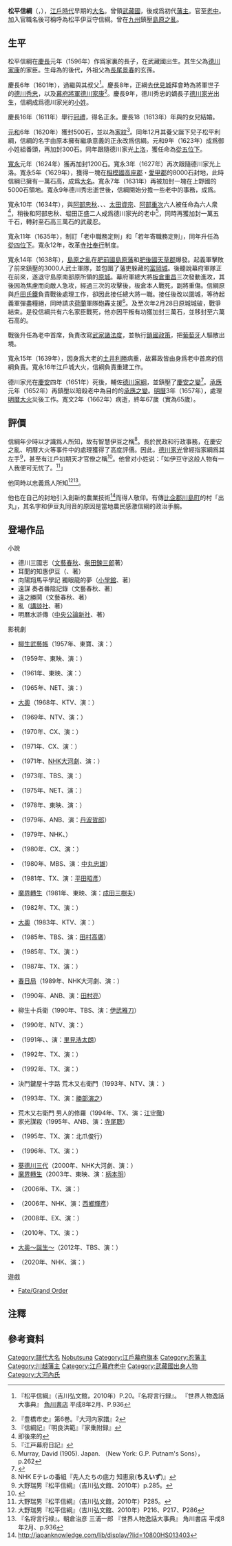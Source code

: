 {{Infobox Officeholder
| name=松平信綱
| image = 
| office={{link-ja|川越藩|川越藩}}藩主
| term_start=1639年
| term_end=1662年
| predecessor={{link-ja|堀田正盛|堀田正盛}}
| successor={{link-ja|松平輝綱|松平輝綱}}

| office1={{link-ja|忍藩|忍藩}}藩主
| term_start1=1633年
| term_end1=1639年
| predecessor1=[[松平忠吉|松平忠吉]]
| successor1=[[阿部忠秋|阿部忠秋]]

| office2=[[江戶幕府|江戶幕府]][[老中|老中首座]]
| term_start2=1633年
| term_end2=1639年
| predecessor2= 
| successor2= 

| birth_date={{birth date|1596|12|19}}<br>（[[慶長|慶長]]元年10月30日{{noteTag|還有10月29日生一説<ref>『信綱記』（『改訂史籍集覧』第26）</ref>}}）
| birth_place=[[武藏國|武藏國]]
| death_date={{death date and age|1662|5|4|1596|12|19}}<br>（[[寬文|寬文]]2年3月16日）
| death_place=
| module             = {{日本武士|child=yes
|時代= [[安土桃山時代|安土桃山時代]] - [[江戸時代|江戸時代]]前期
|幼名= 長四郎、三十郎
|改名= 正永→信綱
|别名= 知惠伊豆
|諡号= 
|神号= 
|戒名= 松林院殿乾德全梁大居士
|洗禮名= 
|墓所= [[埼玉縣|埼玉縣]][[新座市|新座市]]{{Link-ja|野火止|野火止}}{{Link-ja|平林寺|平林寺}}
|朝廷官位= 從五位下、伊豆守、從四位下、侍從
|幕府職位= 江戸幕府[[小姓|小姓]]
→小姓組番頭→六人衆
→{{Link-ja|老中格|老中格}}→老中→老中首座→[[老中|老中]]
|主君= [[德川家光|德川家光]]→[[德川家綱|家綱]]
|藩= [[相模国|相模国]]内→[[武藏|武藏]]{{Link-ja|忍藩|忍藩}}主→武藏{{Link-ja|川越藩|川越藩}}主
|氏族= {{Link-ja|大河內氏|大河内氏}}→{{Link-ja|長澤松平家|長沢松平家}}（大河内松平家）
|父= {{Link-ja|大河內久綱|大河内久綱}}
|母={{Link-ja|深井好秀|深井好秀}}之女
|養父= {{Link-ja|松平正綱|松平正綱}}
|養母= 
|弟= {{Link-ja|松平重綱|松平重綱|重綱}}（義弟）
|姐妹= 
|正室={{Link-ja|井上正就|井上正就}}長女
|側室= 
|嗣子= 	'''{{Link-ja|松平輝綱|松平輝綱|輝綱}}'''、吉綱、伊織、信定、信興、堅綱、千萬（酒井忠當室）、龜（土井利隆室）、久滿（秋元忠朝室）、多阿、百（松浦棟室）、八
|嗣女= 
|養子= 
|養女= 
 }}
}}
'''松平信綱'''（{{jpn|j=松平 信綱|hg=まつだいら のぶつな|rm=Matsudaira Nobutsuna}}，{{bd|1596年|12月19日|1662年|5月4日|Matsudaira Nobutsuna}}），[[江戶時代|江戶時代]]早期的[[大名_(称谓)|大名]]。曾領[[武藏國|武藏國]]{{Link-ja|忍藩|忍藩}}，後成爲{{Link-ja|川越藩|川越藩}}初代[[藩主|藩主]]。官至[[老中|老中]]。加入官職名後可稱呼為松平伊豆守信綱。曾在[[九州島|九州]]鎮壓[[島原之亂|島原之亂]]。

==生平==
松平信綱在[[慶長|慶長]]元年（1596年）作爲家裏的長子，在武藏國{{noteTag|另有一説生於[[遠江國|遠江國]]德利里<ref>『大河内家譜』2</ref>}}出生。其生父為[[德川家康|德川家康]]的家臣{{Link-ja|大河內久綱|大河内久綱}}。生母{{Link-ja|深井氏|深井氏}}為{{Link-ja|白井長尾氏|白井長尾井氏}}的後代，外祖父{{Link-ja|深井好秀|深井好秀}}為[[長尾景春|長尾景春]]的玄孫。

慶長6年（1601年），過繼與其叔父{{Link-ja|松平正綱|松平正綱}}<ref>{{Link-ja|大野瑞男|大野瑞男}}『松平信綱』（吉川弘文館，2010年）P.20。『名将言行録』。{{Link-ja|朝倉治彦|朝倉治彦}}{{Link-ja|三浦一郎|三浦一郎}} 『世界人物逸話大事典』 [[角川書店|角川書店]] 平成8年2月、P.936</ref>。慶長8年，正綱去[[伏見城|伏見城]]拜會時為將軍世子的[[德川秀忠|德川秀忠]]，以及[[幕府將軍|幕府將軍]][[德川家康|德川家康]]<ref>『豊橋市史』第6巻。『大河内家譜』2</ref>。慶長9年，德川秀忠的嫡長子[[德川家光|德川家光]]出生，信綱成爲德川家光的[[小姓|小姓]]。

慶長16年（1611年）舉行[[日本元服礼|冠禮]]，得名正永。慶長18（1613年）年與{{Link-ja|井上正就|井上正就}}的女兒結婚。

[[元和_(日本)|元和]]6年（1620年）獲封500石{{noteTag|不過與此同時一直以來所得的扶持米被幕府充公。}}，並以{{Link-ja|三本扇|三本扇}}為[[家紋|家紋]]<ref>『信綱記』『明良洪範』『家乗附録』</ref>。同年12月其養父誕下兒子松平利綱，信綱的名字由原本擁有繼承意義的正永改爲信綱。元和9年（1623年）成爲御小姓組番頭，再加封300石。同年跟隨德川家光[[上洛|上洛]]，獲任命為[[從五位下|從五位下]]{{Link-ja|伊豆守|伊豆守}}。

[[寬永|寬永]]元年（1624年）獲再加封1200石。寬永3年（1627年）再次跟隨德川家光上洛。寬永5年（1629年），獲得一塊在[[相模國|相模國]][[高座郡|高座郡]]・[[愛甲郡|愛甲郡]]的8000石封地{{noteTag|載於『寛政重修諸家譜』。不過『神奈川縣史』通史編2等認爲相模國當時並沒有足夠領地可以分封，故應爲寛永10年（1634年）才獲分封該領地}}，此時信綱已擁有一萬石高，成爲[[大名_(稱謂)|大名]]。寬永7年（1631年）再被加封一塊在上野國的5000石領地。寬永9年德川秀忠逝世後，信綱開始分擔一些老中的事務，成爲{{Link-ja|老中格|老中格}}。

寬永10年（1634年），與[[阿部忠秋|阿部忠秋]]、{{Link-ja|堀田正盛|堀田正盛}}、{{Link-ja|三浦正次|三浦正次}}、[[太田資宗|太田資宗]]、[[阿部重次|阿部重次]]六人被任命為六人衆<ref>即後來的{{Link-ja|若年寄|若年寄}}</ref>，稍後和阿部忠秋、堀田正盛二人成爲德川家光的老中<ref>『江戸幕府日記』</ref>，同時再獲加封一萬五千石，轉封至石高三萬石的武蔵忍。

寬永11年（1635年），制訂「老中職務定則」和「若年寄職務定則」，同年升任為[[從四位下|從四位下]]。寬永12年，改革[[寺社奉行|寺社奉行]]制度。

寬永14年（1638年），[[島原之亂|島原之亂]]在[[肥前國|肥前國]][[島原藩|島原藩]]和[[肥後國|肥後國]][[天草郡|天草郡]]爆發。起義軍擊敗了前來鎮壓的3000人武士軍隊，並包圍了藩吏躲藏的[[富岡城|富岡城]]。後聽說幕府軍隊正在前來，遂退守島原南部原{{Link-ja|有馬氏|有馬氏}}所領的[[原城|原城]]。幕府軍總大將[[板倉重昌|板倉重昌]]三次發動進攻，其後因為焦慮而向敵人急攻，經過三次的攻擊後，板倉本人戰死，副將{{Link-ja|石谷貞清|石谷貞清}}重傷。信綱原與[[戶田氏鐵|戶田氏鐵]]負責戰後處理工作{{noteTag|信綱並無實戰經驗，而且據説對九州地理環境也所知不多}}，卻因此接任總大將一職。接任後改以圍城，等待起義軍彈盡糧絕，同時請求[[荷蘭|荷蘭]]軍隊砲轟支援<ref>Murray, David (1905). Japan. （New York: G.P. Putnam's Sons），p.262</ref>。及至次年2月28日原城城破，戰爭結束。是役信綱共有六名家臣戰死{{noteTag|杉山頼母、西村半三郎、野間市兵衛等6人。}}，他亦因平叛有功獲加封三萬石，並移封至六萬石高的{{Link-ja|川越藩|川越藩}}。

戰後升任為老中首席，負責改寫[[武家諸法度|武家諸法度]]，並執行[[鎖國政策|鎖國政策]]，把[[葡萄牙|葡萄牙]]人驅散出境。

寬永15年（1639年），因身爲大老的[[土井利勝|土井利勝]]病重，故幕政皆由身爲老中首席的信綱負責。寬永16年江戶城大火，信綱負責重建工作。

德川家光在[[慶安|慶安]]四年（1651年）死後，輔佐[[德川家綱|德川家綱]]{{noteTag|與[[井伊直孝|井伊直孝]]、阿部忠秋、{{Link-ja|酒井忠勝|酒井忠勝}}等共同輔佐<ref>『徳川実紀』第4篇</ref>}}，並鎮壓了[[慶安之變|慶安之變]]<REF>
{{Cite web |url=http://www.geocities.jp/takesanwind/book/doumon/sararimandesourou2.html |title=幕府不満の弾圧に利用された由井正雪の叛乱計画 |access-date=2016-12-09 |archive-url=https://web.archive.org/web/20110310063539/http://www.geocities.jp/takesanwind/book/doumon/sararimandesourou2.html |archive-date=2011-03-10 |dead-url=yes }}
</ref>。[[承應|承應]]元年（1652年）再鎮壓以暗殺老中為目的的[[承應之變|承應之變]]。[[明曆|明曆]]3年（1657年），處理[[明暦大火|明暦大火]]災後工作。寬文2年（1662年）病逝，終年67歲（實為65歲）。

==評價==
信綱年少時以才識爲人所知，故有智慧伊豆之稱<ref>NHK Eテレの番組『先人たちの底力 知恵泉('''ちえいず''')』</ref>。長於民政和行政事務，在慶安之亂、明曆大火等事件中的處理獲得了高度評價。因此，[[德川家光|德川家光]]曾經指家綱爲其左手<ref>大野瑞男『松平信綱』（吉川弘文館、2010年）p.285。</ref>，甚至有江戶初期天才官僚之稱<ref>{{Cite web |url=https://www.blwisdom.com/strategy/series/rekishi/item/1191-37.html |title=－「知恵出づ」と呼ばれた江戸初期の天才官僚－ |access-date=2016-12-11 |archive-date=2016-12-20 |archive-url=https://web.archive.org/web/20161220113320/https://www.blwisdom.com/strategy/series/rekishi/item/1191-37.html |dead-url=no }}</ref>。他曾对小姓说：「如伊豆守这般人物有一人我便可无忧了。<ref>大野瑞男『松平信綱』（吉川弘文館，2010年）P285。</ref>」

他同時以忠義爲人所知<ref>大野瑞男『松平信綱』（吉川弘文館、2010年）P216、P217、P286</ref><ref>『名将言行禄』。朝倉治彦 三浦一郎 『世界人物逸話大事典』 角川書店 平成8年2月、p.936</ref>。

他也在自己的封地引入創新的農業技術<ref>http://japanknowledge.com/lib/display/?lid=10800HS013403</ref>而得人敬仰。有傳[[比企郡|比企郡]][[川島町|川島町]]的村「出丸」，其名字和伊豆丸同音的原因是當地農民感激信綱的政治手腕。

==登場作品==
;小說
*德川三國志（[[文藝春秋|文藝春秋]]、[[柴田鍊三郎|柴田鍊三郎]]著）
*耳聞的知惠伊豆（{{tsl|ja|実業之日本社|實業之日本社}}、{{tsl|ja|中村彰彦}}著）
*向陽翔馬平學記 獨眼龍的夢（[[小學館|小學館]]、{{tsl|ja|早見俊}}著）
*遠謀 奏者番陰記錄（文藝春秋、{{tsl|ja|上田秀人}}著）
*遠之勝鬨（文藝春秋、{{tsl|ja|村木嵐}}著）
*亂（[[講談社|講談社]]、{{tsl|ja|矢野隆 (小説家)|矢野隆}}著）
*明曆水滸傳（[[中央公論新社|中央公論新社]]、{{tsl|ja|柳蒼二郎}}著）

;影視劇
*[[柳生武藝帳|柳生武藝帳]]（1957年、東寶、演：{{tsl|ja|小堀明男}}）
*{{tsl|ja|天下の伊賀越 暁の血戦|天下伊賀越 曉之血戰}}（1959年、東映、演：{{tsl|ja|香川良介}}）
*{{tsl|ja|柳生武芸帳#東映製作版|柳生武藝帳 (東映製作版)|柳生武藝帳}}（1961年、東映、演：{{tsl|ja|徳大寺伸|德大寺伸}}）
*{{tsl|ja|柳生武芸帳#1965年|柳生武藝帳 (1965年)|柳生武藝帳}}（1965年、NET、演：{{tsl|ja|北龍二}}）
*[[大奧_(富士電視劇)#1968年版|大奧]]（1968年、KTV、演：{{tsl|ja|中村錦司}}）
*{{tsl|ja|右門捕物帖 (1969年のテレビドラマ)|右門捕物帖}}（1969年、NTV、演：{{tsl|ja|嵐寛寿郎|嵐寬壽郎}}）
*{{tsl|ja|柳生十兵衛 (1970年のテレビドラマ)|柳生十兵衛 (1970年電視劇)|柳生十兵衛}}（1970年、CX、演：{{tsl|ja|中山仁}}）
*{{tsl|ja|一心太助 (テレビドラマ)|一心太助}}（1971年、CX、演：{{tsl|ja|東千代之介}}）
*{{tsl|ja|春の坂道|春之坂道}}（1971年、[[NHK大河劇|NHK大河劇]]、演：{{tsl|ja|大出俊 (俳優)|大出俊}}）
*{{tsl|ja|江戸を斬る 梓右近隠密帳|斬絕江戶 梓右近隠密帳}}（1973年、TBS、演：{{tsl|ja|神山繁}}）
*{{tsl|ja|徳川三国志|德川三國志}}（1975年、NET、演：{{tsl|ja|松方弘樹}}）
*{{tsl|ja|柳生一族の陰謀#映画|柳生一族的陰謀}}（1978年、東映、演：{{tsl|ja|高橋悦史}}）
*{{tsl|ja|長七郎天下ご免!|長七郎天下御免！}}（1979年、ANB、演：[[丹波哲郎|丹波哲郎]]）
*{{tsl|ja|日本巌窟王|日本巖窟王}}（1979年、NHK、{{tsl|ja|金内吉男|金內吉男}}）
*{{tsl|ja|徳川の女たち|德川的女子們}}（1980年、CX、演：{{tsl|ja|御木本伸介}}）
*{{tsl|ja|雪姫隠密道中記|雪姬隱密道中記}}（1980年、MBS、演：[[中丸忠雄|中丸忠雄]]）
*{{tsl|ja|それからの武蔵 (1981年のテレビドラマ)|之後的武藏}}（1981年、TX、演：[[平田昭彥|平田昭彥]]）
*[[魔界轉生#1981年版（深作欣二監督）|魔界轉生]]（1981年、東映、演：[[成田三樹夫|成田三樹夫]]）
*{{tsl|ja|柳生新陰流 (テレビドラマ)|柳生新陰流 (電視劇)|柳生新陰流}}（1982年、TX、演：{{tsl|ja|川津祐介}}）
*[[大奧_(富士電視劇)#1983年版|大奧]]（1983年、KTV、演：{{tsl|ja|平幹二朗}}）
*{{tsl|ja|花のこころ|花之心}}（1985年、TBS、演：[[田村高廣|田村高廣]]）
*{{tsl|ja|風雲 柳生武芸帳|風雲 柳生武藝帳}}（1985年、TX、演：{{tsl|ja|村井國夫}}）
*{{tsl|ja|風雲江戸城 怒涛の将軍徳川家光|風雲江戶城 怒濤之將軍德川家光}}（1987年、TX、演：{{tsl|ja|清水紘治}}）
*[[春日局_(大河劇)|春日局]]（1989年、NHK大河劇、演：{{tsl|ja|三波伸介 (2代目)|澤登伸一}}）
*{{tsl|ja|将軍家光忍び旅|將軍家光微訪}}（1990年、ANB、演：[[田村亮_(演員)|田村亮]]）
*柳生十兵衛（1990年、TBS、演：[[伊武雅刀|伊武雅刀]]）
*{{tsl|ja|柳生武芸帳#1990年-1992年|柳生武藝帳 (1990年-1992年)|柳生武藝帳}}（1990年、NTV、演：{{tsl|ja|あおい輝彦|青井輝彥}}）
*{{tsl|ja|寛永風雲録 (テレビドラマ)|寬永風雲錄}}（1991年、、演：[[里見浩太朗|里見浩太朗]]）
*{{tsl|ja|天下の副将軍水戸光圀 徳川御三家の激闘|天下的副將軍水戶光圀 德川御三家的激鬥}}（1992年、TX、演：{{tsl|ja|金田龍之介}}）
*{{tsl|ja|徳川無頼帳|德川無賴帳}}（1992年、TX、演：{{tsl|ja|中山昭二}}）
*決鬥鍵屋十字路 荒木又右衛門（1993年、NTV、演：	{{tsl|ja|若林豪}}）
*{{tsl|ja|徳川武芸帳 柳生三代の剣|德川武藝帳：柳生三代的劍}}（1993年、TX、演：[[勝部演之|勝部演之]]）
*荒木又右衛門 男人的修羅（1994年、TX、演：[[江守徹|江守徹]]）
*家光謀殺（1995年、ANB、演：[[寺尾聰|寺尾聰]]）
*{{tsl|ja|姫将軍大あばれ|姬將軍大暴亂}}（1995年、TX、演：北爪俊行）
*{{tsl|ja|徳川剣豪伝 それからの武蔵|德川劍豪傳：之後的武藏}}（1996年、TX、演：{{tsl|ja|石原良純}}）
*[[葵德川三代|葵德川三代]]（2000年、NHK大河劇、演：{{tsl|ja|飛田航介}}）
*[[魔界轉生#2003年版（平山秀幸監督）|魔界轉生]]（2003年、東映、演：[[柄本明|柄本明]]）
*{{tsl|ja|天下騒乱〜徳川三代の陰謀|天下騷亂〜德川三代的陰謀}}（2006年、TX、演：{{tsl|ja|森岡豊|森岡豐}}）
*{{tsl|ja|柳生十兵衛七番勝負 島原の乱|柳生十兵衛七番勝負 島原之亂}}（2006年、NHK、演：[[西鄉輝彥|西鄉輝彥]]）
*{{tsl|ja|柳生一族の陰謀#スペシャルドラマ|柳生一族的陰謀}}（2008年、EX、演：{{tsl|ja|国広富之|國廣富之}}）
*{{tsl|ja|柳生武芸帳#2010年|柳生武藝帳 (2010年)|柳生武藝帳}}（2010年、TX、演：{{tsl|ja|風間トオル|風間徹 (演員)|風間徹}}）
*[[大奧_(2012年電視劇)|大奥〜誕生〜]]（2012年、TBS、演：{{tsl|ja|段田安則}}）
*{{tsl|ja|柳生一族の陰謀#スペシャルドラマ（NHK）|柳生一族的陰謀}}（2020年、NHK、演：{{tsl|ja|山田純大}}）

;遊戲
*[[Fate/Grand_Order|Fate/Grand Order]]

== 注釋 ==
{{NoteFoot}}

==參考資料==
{{reflist}}

{{大河內松平氏歷代當主|大河內伊豆守系|1629年？－1662年|第1代}}
{{忍藩主|[[大河内氏|大河内松平家]]||1633年 - 1639年}}
{{川越藩主|大河内松平家|初代|1639年 - 1662年}}

{{DEFAULTSORT:Matsudaira Nobutsuna}}
[[Category:譜代大名|Category:譜代大名]]
[[Category:大河內松平氏|Nobutsuna]]
[[Category:江戶幕府旗本|Category:江戶幕府旗本]]
[[Category:忍藩主|Category:忍藩主]]
[[Category:川越藩主|Category:川越藩主]]
[[Category:江戶幕府老中|Category:江戶幕府老中]]
[[Category:武藏國出身人物|Category:武藏國出身人物]]
[[Category:大河內氏|Category:大河內氏]]